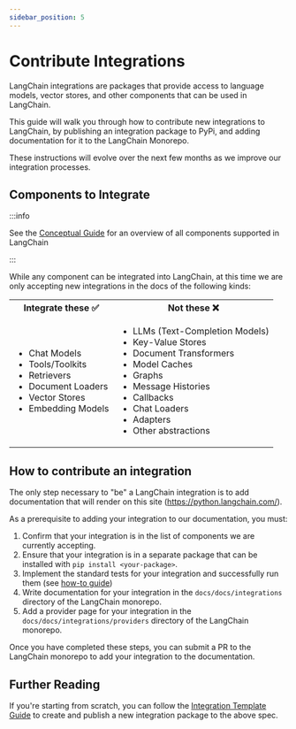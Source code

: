 ```yaml
---
sidebar_position: 5
---
```


# Contribute Integrations

LangChain integrations are packages that provide access to language models, vector stores, and other components that can be used in LangChain.

This guide will walk you through how to contribute new integrations to LangChain, by
publishing an integration package to PyPi, and adding documentation for it
to the LangChain Monorepo.

These instructions will evolve over the next few months as we improve our integration
processes.

## Components to Integrate

:::info

See the [Conceptual Guide](../../../concepts/index.mdx) for an overview of all components
supported in LangChain

:::

While any component can be integrated into LangChain, at this time we are only accepting
new integrations in the docs of the following kinds:

<table>
  <tr>
    <th>Integrate these ✅</th>
    <th>Not these ❌</th>
  </tr>
  <tr>
    <td>
      <ul>
        <li>Chat Models</li>
        <li>Tools/Toolkits</li>
        <li>Retrievers</li>
        <li>Document Loaders</li>
        <li>Vector Stores</li>
        <li>Embedding Models</li>
      </ul>
    </td>
    <td>
      <ul>
        <li>LLMs (Text-Completion Models)</li>
        <li>Key-Value Stores</li>
        <li>Document Transformers</li>
        <li>Model Caches</li>
        <li>Graphs</li>
        <li>Message Histories</li>
        <li>Callbacks</li>
        <li>Chat Loaders</li>
        <li>Adapters</li>
        <li>Other abstractions</li>
      </ul>
    </td>
  </tr>
</table>

## How to contribute an integration

The only step necessary to "be" a LangChain integration is to add documentation
that will render on this site (https://python.langchain.com/).

As a prerequisite to adding your integration to our documentation, you must:

1. Confirm that your integration is in the list of components we are currently accepting.
2. Ensure that your integration is in a separate package that can be installed with `pip install <your-package>`.
3. Implement the standard tests for your integration and successfully run them (see [how-to guide](./standard_tests.ipynb))
3. Write documentation for your integration in the `docs/docs/integrations` directory of the LangChain monorepo.
4. Add a provider page for your integration in the `docs/docs/integrations/providers` directory of the LangChain monorepo.

Once you have completed these steps, you can submit a PR to the LangChain monorepo to add your integration to the documentation.

## Further Reading

If you're starting from scratch, you can follow the [Integration Template Guide](./from_template.mdx) to create and publish a new integration package
to the above spec.
